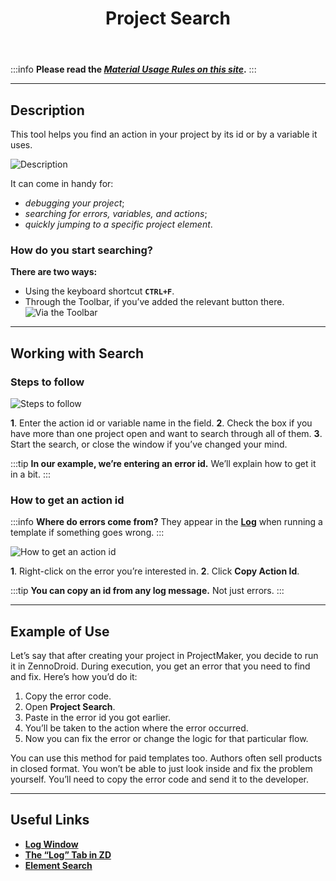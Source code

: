 ﻿---
sidebar_position: 11
title: Project Search
description: Searching for errors, variables, and actions.
---
:::info **Please read the [*Material Usage Rules on this site*](../Disclaimer).**
:::
_______________________________________________   
## Description  
This tool helps you find an action in your project by its id or by a variable it uses.

![Description](./assets/Search/Search_pic1.png)

It can come in handy for:
- *debugging your project*;
- *searching for errors, variables, and actions*;
- *quickly jumping to a specific project element*.

### How do you start searching?
**There are two ways:**
- Using the keyboard shortcut **`CTRL+F`**.
- Through the Toolbar, if you’ve added the relevant button there.
![Via the Toolbar](./assets/Search/Search_pic2.png)
_______________________________________________
## Working with Search
### Steps to follow
![Steps to follow](./assets/Search/Search_pic3.png)

**1**. Enter the action id or variable name in the field.
**2**. Check the box if you have more than one project open and want to search through all of them.
**3**. Start the search, or close the window if you’ve changed your mind.

:::tip **In our example, we’re entering an error id.**
We’ll explain how to get it in a bit.
:::

### How to get an action id
:::info **Where do errors come from?**
They appear in the [**Log**](../pm/Interface/Log_window) when running a template if something goes wrong.
:::

![How to get an action id](./assets/Search/Search_pic4.png)

**1**. Right-click on the error you’re interested in.
**2**. Click **Copy Action Id**.

:::tip **You can copy an id from any log message.**
Not just errors.
::: 
_______________________________________________
## Example of Use
Let’s say that after creating your project in ProjectMaker, you decide to run it in ZennoDroid. During execution, you get an error that you need to find and fix. Here’s how you’d do it:
1. Copy the error code.
2. Open **Project Search**.
3. Paste in the error id you got earlier.
4. You’ll be taken to the action where the error occurred.
5. Now you can fix the error or change the logic for that particular flow.

You can use this method for paid templates too. Authors often sell products in closed format. You won’t be able to just look inside and fix the problem yourself. You’ll need to copy the error code and send it to the developer.
_______________________________________________  
## Useful Links
- [**Log Window**](../pm/Interface/Log_window)
- [**The “Log” Tab in ZD**](../Execution/Log)
- [**Element Search**](../pm/Creating/ElementSearch)